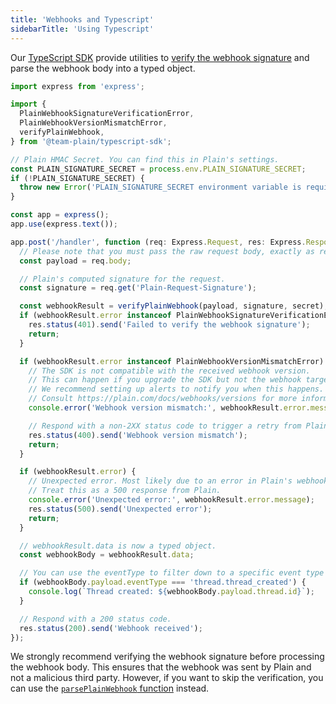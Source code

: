 ```yaml
---
title: 'Webhooks and Typescript'
sidebarTitle: 'Using Typescript'
---
```


Our [TypeScript SDK](https://github.com/team-plain/typescript-sdk) provide utilities to [verify the webhook signature](https://www.plain.com/docs/request-signing#request-signing) and parse the webhook body into a typed object.

```typescript
import express from 'express';

import {
  PlainWebhookSignatureVerificationError,
  PlainWebhookVersionMismatchError,
  verifyPlainWebhook,
} from '@team-plain/typescript-sdk';

// Plain HMAC Secret. You can find this in Plain's settings.
const PLAIN_SIGNATURE_SECRET = process.env.PLAIN_SIGNATURE_SECRET;
if (!PLAIN_SIGNATURE_SECRET) {
  throw new Error('PLAIN_SIGNATURE_SECRET environment variable is required');
}

const app = express();
app.use(express.text());

app.post('/handler', function (req: Express.Request, res: Express.Response) {
  // Please note that you must pass the raw request body, exactly as received from Plain,
  const payload = req.body;

  // Plain's computed signature for the request.
  const signature = req.get('Plain-Request-Signature');

  const webhookResult = verifyPlainWebhook(payload, signature, secret);
  if (webhookResult.error instanceof PlainWebhookSignatureVerificationError) {
    res.status(401).send('Failed to verify the webhook signature');
    return;
  }

  if (webhookResult.error instanceof PlainWebhookVersionMismatchError) {
    // The SDK is not compatible with the received webhook version.
    // This can happen if you upgrade the SDK but not the webhook target, or vice versa.
    // We recommend setting up alerts to notify you when this happens.
    // Consult https://plain.com/docs/webhooks/versions for more information.
    console.error('Webhook version mismatch:', webhookResult.error.message);

    // Respond with a non-2XX status code to trigger a retry from Plain.
    res.status(400).send('Webhook version mismatch');
    return;
  }

  if (webhookResult.error) {
    // Unexpected error. Most likely due to an error in Plain's webhook server or a bug in the SDK.
    // Treat this as a 500 response from Plain.
    console.error('Unexpected error:', webhookResult.error.message);
    res.status(500).send('Unexpected error');
    return;
  }

  // webhookResult.data is now a typed object.
  const webhookBody = webhookResult.data;

  // You can use the eventType to filter down to a specific event type
  if (webhookBody.payload.eventType === 'thread.thread_created') {
    console.log(`Thread created: ${webhookBody.payload.thread.id}`);
  }

  // Respond with a 200 status code.
  res.status(200).send('Webhook received');
});
```

We strongly recommend verifying the webhook signature before processing the webhook body. This ensures that the webhook was sent by Plain and not a malicious third party. However, if you want to skip the verification, you can use the [`parsePlainWebhook` function](https://plain-typescript-sdk-docs.vercel.app/functions/parsePlainWebhook.html) instead.
